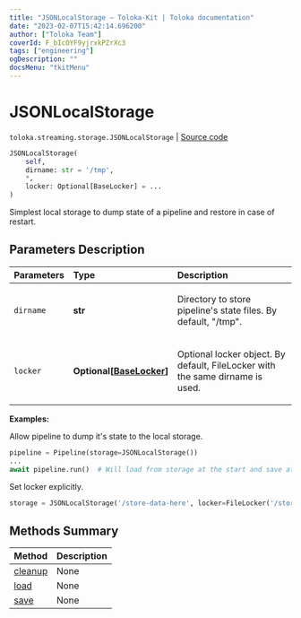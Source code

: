 ```yaml
---
title: "JSONLocalStorage — Toloka-Kit | Toloka documentation"
date: "2023-02-07T15:42:14.696200"
author: ["Toloka Team"]
coverId: F_bIcOYF9yjrxkPZrXc3
tags: ["engineering"]
ogDescription: ""
docsMenu: "tkitMenu"
---
```


# JSONLocalStorage
`toloka.streaming.storage.JSONLocalStorage` | [Source code](https://github.com/Toloka/toloka-kit/blob/v1.1.3/src/streaming/storage.py#L58)

```python
JSONLocalStorage(
    self,
    dirname: str = '/tmp',
    *,
    locker: Optional[BaseLocker] = ...
)
```

Simplest local storage to dump state of a pipeline and restore in case of restart.

## Parameters Description

| Parameters | Type | Description |
| :----------| :----| :-----------|
`dirname`|**str**|<p>Directory to store pipeline&#x27;s state files. By default, &quot;/tmp&quot;.</p>
`locker`|**Optional\[[BaseLocker](/docs-new/toloka-kit/reference/toloka.streaming.locker.BaseLocker)\]**|<p>Optional locker object. By default, FileLocker with the same dirname is used.</p>

**Examples:**

Allow pipeline to dump it's state to the local storage.

```python
pipeline = Pipeline(storage=JSONLocalStorage())
...
await pipeline.run()  # Will load from storage at the start and save after each iteration.
```

Set locker explicitly.

```python
storage = JSONLocalStorage('/store-data-here', locker=FileLocker('/store-locks-here'))
```
## Methods Summary

| Method | Description |
| :------| :-----------|
[cleanup](/docs-new/toloka-kit/reference/toloka.streaming.storage.JSONLocalStorage.cleanup)| None
[load](/docs-new/toloka-kit/reference/toloka.streaming.storage.JSONLocalStorage.load)| None
[save](/docs-new/toloka-kit/reference/toloka.streaming.storage.JSONLocalStorage.save)| None
